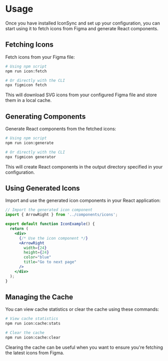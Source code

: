 # Usage

Once you have installed IconSync and set up your configuration, you can start using it to fetch icons from Figma and generate React components.

## Fetching Icons

Fetch icons from your Figma file:

```bash
# Using npm script
npm run icon:fetch

# Or directly with the CLI
npx figmicon fetch
```

This will download SVG icons from your configured Figma file and store them in a local cache.

## Generating Components

Generate React components from the fetched icons:

```bash
# Using npm script
npm run icon:generate

# Or directly with the CLI
npx figmicon generator
```

This will create React components in the output directory specified in your configuration.

## Using Generated Icons

Import and use the generated icon components in your React application:

```jsx
// Import the generated icon component
import { ArrowRight } from '../components/icons';

export default function IconExample() {
  return (
    <div>
      {/* Use the icon component */}
      <ArrowRight 
        width={24} 
        height={24} 
        color="blue" 
        title="Go to next page" 
      />
    </div>
  );
}
```

## Managing the Cache

You can view cache statistics or clear the cache using these commands:

```bash
# View cache statistics
npm run icon:cache:stats

# Clear the cache
npm run icon:cache:clear
```

Clearing the cache can be useful when you want to ensure you're fetching the latest icons from Figma.